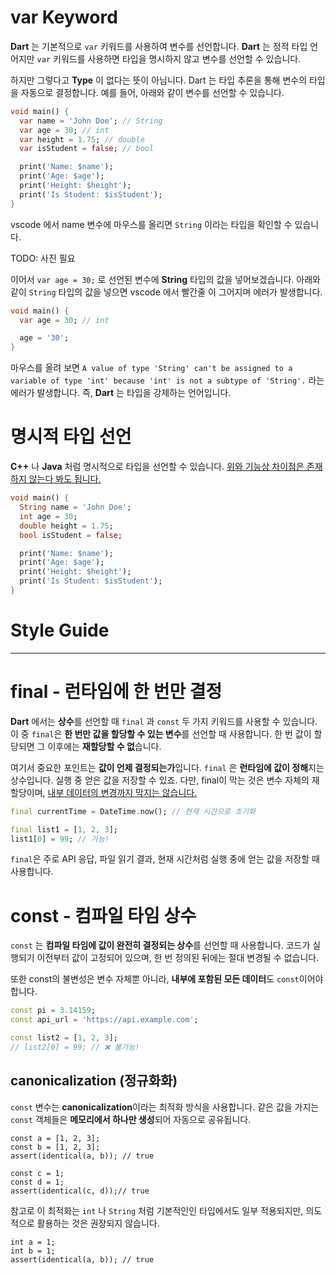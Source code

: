 # var Keyword

**Dart** 는 기본적으로 `var` 키워드를 사용하여 변수를 선언합니다. **Dart** 는 정적 타입 언어지만 `var` 키워드를 사용하면 타입을 명시하지 않고 변수를 선언할 수 있습니다.

하지만 그렇다고 **Type** 이 없다는 뜻이 아님니다. <R>Dart 는 타입 추론을 통해 변수의 타입을 자동으로 결정합니다.</R> 예를 들어, 아래와 같이 변수를 선언할 수 있습니다.

```dart:main.dart
void main() {
  var name = 'John Doe'; // String
  var age = 30; // int
  var height = 1.75; // double
  var isStudent = false; // bool

  print('Name: $name');
  print('Age: $age');
  print('Height: $height');
  print('Is Student: $isStudent');
}
```

vscode 에서 name 변수에 마우스를 올리면 `String` 이라는 타입을 확인할 수 있습니다.

TODO: 사진 필요

이어서 `var age = 30;` 로 선언된 변수에 **String** 타입의 값을 넣어보겠습니다. 아래와 같이 `String` 타입의 값을 넣으면 vscode 에서 빨간줄 이 그어지며 에러가 발생합니다.

```dart:main.dart
void main() {
  var age = 30; // int

  age = '30';
}
```

마우스를 올려 보면 `A value of type 'String' can't be assigned to a variable of type 'int' because 'int' is not a subtype of 'String'.` 라는 에러가 발생합니다. <R>즉, **Dart** 는 타입을 강제하는 언어입니다.</R>

# 명시적 타입 선언

**C++** 나 **Java** 처럼 명시적으로 타입을 선언할 수 있습니다. <U>위와 기능상 차이점은 존재하지 않는다 봐도 됩니다.</U>

```dart:main.dart
void main() {
  String name = 'John Doe';
  int age = 30;
  double height = 1.75;
  bool isStudent = false;

  print('Name: $name');
  print('Age: $age');
  print('Height: $height');
  print('Is Student: $isStudent');
}
```

# Style Guide



***

# final - 런타임에 한 번만 결정

**Dart** 에서는 **상수**를 선언할 때 `final` 과 `const` 두 가지 키워드를 사용할 수 있습니다. 이 중 `final`은 **한 번만 값을 할당할 수 있는 변수**를 선언할 때 사용합니다. 한 번 값이 할당되면 그 이후에는 **재할당할 수 없**습니다.

여기서 중요한 포인트는 **값이 언제 결정되는가**입니다. `final` 은 **런타임에 값이 정해**지는 상수입니다. 실행 중 얻은 값을 저장할 수 있죠. 다만, final이 막는 것은 변수 자체의 재할당이며, <U>내부 데이터의 변경까지 막지는 않습니다.</U>

```dart:final.dart
final currentTime = DateTime.now(); // 현재 시간으로 초기화

final list1 = [1, 2, 3];
list1[0] = 99; // 가능!
```

`final`은 주로 API 응답, 파일 읽기 결과, 현재 시간처럼 실행 중에 얻는 값을 저장할 때 사용합니다.

# const - 컴파일 타임 상수

`const` 는 **컴파일 타임에 값이 완전히 결정되는 상수**를 선언할 때 사용합니다. 코드가 실행되기 이전부터 값이 고정되어 있으며, 한 번 정의된 뒤에는 절대 변경될 수 없습니다.

또한 const의 불변성은 변수 자체뿐 아니라, **내부에 포함된 모든 데이터**도 `const`이어야 합니다.

```dart:const.dart
const pi = 3.14159;
const api_url = 'https://api.example.com';

const list2 = [1, 2, 3];
// list2[0] = 99; // ❌ 불가능!
```

## canonicalization (정규화화)

`const` 변수는 **canonicalization**이라는 최적화 방식을 사용합니다. 같은 값을 가지는 `const` 객체들은 **메모리에서 하나만 생성**되어 자동으로 <R>공유</R>됩니다.

```dart:const-최적화
const a = [1, 2, 3];
const b = [1, 2, 3];
assert(identical(a, b)); // true

const c = 1;
const d = 1;
assert(identical(c, d));// true
```

참고로 이 최적화는 `int` 나 `String` 처럼 기본적인인 타입에서도 일부 적용되지만, 의도적으로 활용하는 것은 권장되지 않습니다.

```
int a = 1;
int b = 1;
assert(identical(a, b)); // true
```